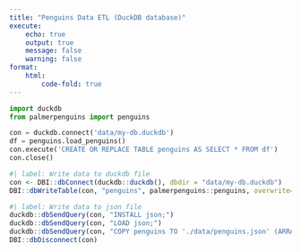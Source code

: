 ```yaml
---
title: "Penguins Data ETL (DuckDB database)"
execute:
    echo: true
    output: true
    message: false
    warning: false
format:
    html:
        code-fold: true
---
```


```python
import duckdb
from palmerpenguins import penguins

con = duckdb.connect('data/my-db.duckdb')
df = penguins.load_penguins()
con.execute('CREATE OR REPLACE TABLE penguins AS SELECT * FROM df')
con.close()
```

```r
#| label: Write data to duckdb file
con <- DBI::dbConnect(duckdb::duckdb(), dbdir = "data/my-db.duckdb")
DBI::dbWriteTable(con, "penguins", palmerpenguins::penguins, overwrite=TRUE)
```

```r
#| label: Write data to json file
duckdb::dbSendQuery(con, "INSTALL json;")
duckdb::dbSendQuery(con, "LOAD json;")
duckdb::dbSendQuery(con, "COPY penguins TO './data/penguins.json' (ARRAY true);")
DBI::dbDisconnect(con)
```


